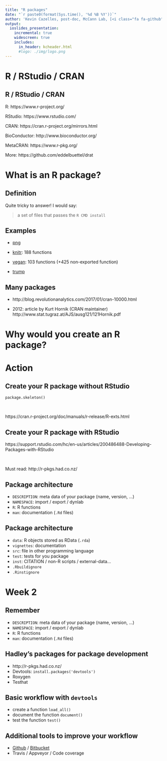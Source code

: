 ```yaml
---
title: "R packages"
date: "`r paste0(format(Sys.time(), '%d %B %Y'))`"
author: 'Kevin Cazelles, post-doc, McCann Lab, [<i class="fa fa-github" aria-hidden="true"></i>](https://github.com/KevCaz/aboutRPackages)'
output:
  ioslides_presentation:
    incremental: true
    widescreen: true
    includes:
      in_header: kcheader.html
      #logo: ./img/logo.png
---
```




# R / RStudio / CRAN

## R / RStudio / CRAN

R: https://www.r-project.org/

RStudio: https://www.rstudio.com/

CRAN: https://cran.r-project.org/mirrors.html

BioConductor: http://www.bioconductor.org/

MetaCRAN: https://www.r-pkg.org/

More: https://github.com/eddelbuettel/drat




# What is an R package?

## Definition

Quite tricky to answer! I would say:

> a set of files that passes the `R CMD install`



## Examples

- [png](https://cran.r-project.org/web/packages/png/index.html)

- [knitr](https://cran.r-project.org/web/packages/knitr/index.html): 188 functions

- [vegan](https://cran.r-project.org/web/packages/vegan/index.html): 103 functions (+425 non-exported function)

- [trump](https://github.com/romainfrancois/trump)


## Many packages

- http://blog.revolutionanalytics.com/2017/01/cran-10000.html

- 2012: article by Kurt Hornik (CRAN maintainer) http://www.stat.tugraz.at/AJS/ausg121/121Hornik.pdf



# Why would you create an R package?




# Action

## Create your R package without RStudio

```
package.skeleton()
```

<br>

https://cran.r-project.org/doc/manuals/r-release/R-exts.html


## Create your R package with RStudio

https://support.rstudio.com/hc/en-us/articles/200486488-Developing-Packages-with-RStudio

<br>

Must read: http://r-pkgs.had.co.nz/


## Package architecture

- `DESCRIPTION`: meta data of your package (name, version, ...)
- `NAMESPACE`: import / export / dynlab
- `R`: R functions
- `man`: documentation (`.Rd` files)

## Package architecture

- `data`: R objects stored as RData (`.rda`)
- `vignettes`: documentation
- `src`: file in other programming language
- `test`: tests for you package
- `inst`: CITATION / non-R scripts / external-data...
- `.Rbuildignore`
- `.Rinstignore`



# Week 2

## Remember

- `DESCRIPTION`: meta data of your package (name, version, ...)
- `NAMESPACE`: import / export / dynlab
- `R`: R functions
- `man`: documentation (`.Rd` files)


## Hadley's packages for package development

- http://r-pkgs.had.co.nz/
- Devtools: `install.packages('devtools')`
- Roxygen
- Testhat



## Basic workflow with `devtools`

- create a function `load_all()`
- document the function `document()`
- test the function `test()`


## Additional tools to improve your workflow

- [Github](https://github.com/) / [Bitbucket](https://bitbucket.org/)
- Travis / Appveyor / Code coverage





<!-- ## cool

<div class="centered">
This text is centered.
</div>

## cool2

<div class="columns-2">

  - Bullet 1
  - Bullet 2
  - Bullet 3
</div> -->
